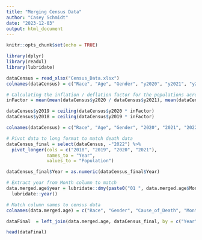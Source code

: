 ```yaml
---
title: "Merging Census Data"
author: "Casey Schmidt"
date: "2023-12-03"
output: html_document
---
```


```r
knitr::opts_chunk$set(echo = TRUE)
```

```r
library(dplyr)
library(readxl)
library(lubridate)
```


```r
dataCensus = read_xlsx("Census_Data.xlsx")
colnames(dataCensus) = c("Race", "Age", "Gender", "y2020", "y2021", "y2022")

# Calculating the inflation / deflation factor for the populations across years 
inFactor = mean(mean(dataCensus$y2020 / dataCensus$y2021), mean(dataCensus$y2021 / dataCensus$y2022))

dataCensus$y2019 = ceiling(dataCensus$y2020 * inFactor)
dataCensus$y2018 = ceiling(dataCensus$y2019 * inFactor)

colnames(dataCensus) = c("Race", "Age", "Gender", "2020", "2021", "2022", "2019", "2018") 

# Pivot data to long format to match death data
dataCensus_final = select(dataCensus, -"2022") %>%
  pivot_longer(cols = c("2018", "2019", "2020", "2021"), 
               names_to = "Year", 
               values_to = "Population")

dataCensus_final$Year = as.numeric(dataCensus_final$Year)

```

```r
# Extract year from Month column to match 
data.merged.age$year = lubridate::dmy(paste0("01 ", data.merged.age$Month)) %>%
  lubridate::year()

# Match column names to census data
colnames(data.merged.age) = c("Race", "Gender", "Cause_of_Death", "Month", "Age", "Deaths", "Year")

dataFinal  = left_join(data.merged.age, dataCensus_final, by = c("Year", "Age", "Gender", "Race"))

head(dataFinal)
```


